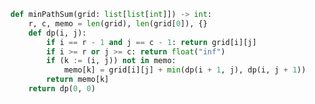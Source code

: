 ```python meta="source=problems/64-minimum-path-sum/topdown.py"
def minPathSum(grid: list[list[int]]) -> int:
    r, c, memo = len(grid), len(grid[0]), {}
    def dp(i, j):
        if i == r - 1 and j == c - 1: return grid[i][j]
        if i >= r or j >= c: return float("inf")
        if (k := (i, j)) not in memo:
            memo[k] = grid[i][j] + min(dp(i + 1, j), dp(i, j + 1))
        return memo[k]
    return dp(0, 0)
```